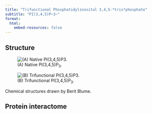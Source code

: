 ```yaml
---
title: "Trifunctional Phosphatidylinositol 3,4,5-*tris*phosphate"
subtitle: "PI(3,4,5)P~3~"
format: 
  html:
    embed-resources: false
---
```


## Structure

:::{.border}
::: {layout="[[-1.5,98.5], [100]]"}
![(A) Native PI(3,4,5)P~3~.](/LipidProbe/Structures/PI(3,4)P2.png)

![(B) Trifunctional PI(3,4,5)P~3~.](/LipidProbe/Structures/TF_PI(3,4,5)P3.png)

Chemical structures drawn by Berit Blume.
:::
:::



## Protein interactome

